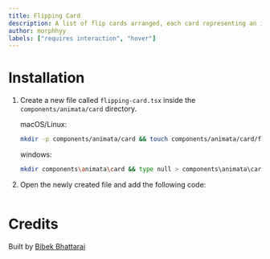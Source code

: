 ```yaml
---
title: Flipping Card
description: A list of flip cards arranged, each card representing an item or concept. Hovering on a card flips it to reveal additional details.
author: morphhyy
labels: ["requires interaction", "hover"]
---
```


<ComponentPreview name="card-flipping-card--docs" />

# Installation

1. Create a new file called `flipping-card.tsx` inside the `components/animata/card` directory.

   macOS/Linux:
   ```bash
   mkdir -p components/animata/card && touch components/animata/card/flipping-card.tsx
   ```

   windows:
   ```bash
   mkdir components\animata\card && type null > components\animata\card\flipping-card.tsx
   ```

2. Open the newly created file and add the following code:

   ```jsx file=<rootDir>/animata/card/flipping-card.tsx

   ```


# Credits

   Built by [Bibek Bhattarai](https://github.com/morphhyy)

